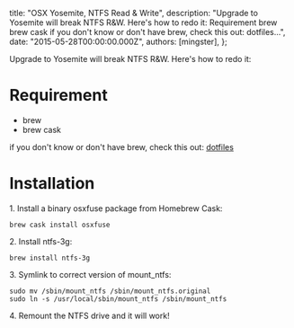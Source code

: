 
  title: "OSX Yosemite, NTFS Read & Write",
  description: "Upgrade to Yosemite will break NTFS R&amp;W. Here's how to redo it: Requirement brew brew cask if you don't know or don't have brew, check this out: dotfiles...",
  date: "2015-05-28T00:00:00.000Z",
  authors: [mingster],
};

<p>Upgrade to Yosemite will break NTFS R&amp;W. Here's how to redo it:</p>
<h1>Requirement</h1>
<ul>
<li>brew</li>
<li>brew cask</li>
</ul>
<p>if you don't know or don't have brew, check this out: <a href="https://github.com/mingster/dotfiles" target="_blank">dotfiles</a></p>
<h1>Installation</h1>
<p>1. Install a binary osxfuse package from Homebrew Cask:</p>
<pre><code>brew cask install osxfuse</code></pre>
<p>2. Install ntfs-3g:</p>
<pre><code>brew install ntfs-3g</code></pre>
<p>3. Symlink to correct version of mount_ntfs:</p>
<pre><code>sudo mv /sbin/mount_ntfs /sbin/mount_ntfs.original
sudo ln -s /usr/local/sbin/mount_ntfs /sbin/mount_ntfs
</code></pre>
<p>4. Remount the NTFS drive and it will work!</p>
